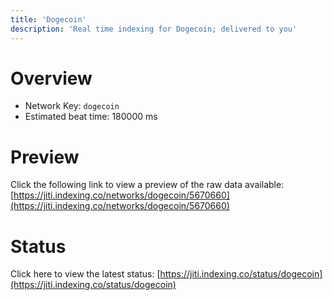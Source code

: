 ```yaml
---
title: 'Dogecoin'
description: 'Real time indexing for Dogecoin; delivered to you'
---
```


# Overview
- Network Key: `dogecoin`
- Estimated beat time: 180000 ms

# Preview
Click the following link to view a preview of the raw data available: [https://jiti.indexing.co/networks/dogecoin/5670660](https://jiti.indexing.co/networks/dogecoin/5670660)

# Status
Click here to view the latest status: [https://jiti.indexing.co/status/dogecoin](https://jiti.indexing.co/status/dogecoin)
